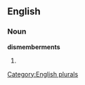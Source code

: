 ==English==

===Noun===
'''dismemberments'''

# {{plural of|[[dismemberment]]}}

[[Category:English plurals]]